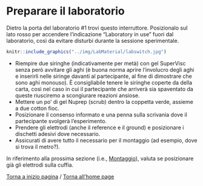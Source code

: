 # Preparare il laboratorio

Dietro la porta del laboratorio #1 trovi questo interruttore. Posizionalo sul lato rosso per accendere l'indicazione "Laboratory in use" fuori dal laboratorio, così da evitare disturbi durante la sessione sperimentale.


```r

knitr::include_graphics("../img/LabMaterial/labswitch.jpg")

```


- Riempire due siringhe (indicativamente per metà) con gel SuperVisc senza però avvitare gli aghi (è buona norma aprire l'involucro degli aghi e inserirli nelle siringe davanti al partecipante, al fine di dimostrare che sono aghi monouso). È consigliabile tenere le siringhe coperte da della carta, così nel caso in cui il partecipante che arriverà sia spaventato da queste riusciremo a scongiurare reazioni ansiose.
- Mettere un po' di gel Nuprep (scrub) dentro la coppetta verde, assieme a due cotton fioc.
- Posizionare il consenso informato e una penna sulla scrivania dove il partecipante svolgerà l'esperimento.
- Prendere gli elettrodi (anche il reference e il ground) e posizionare i dischetti adesivi dove necessario.
- Assicurati di avere tutto il necessario per il montaggio (ad esempio, dove si trova il metro?).


In riferimento alla prossima sezione (i.e., [Montaggio](ita_montaggio.qmd)), valuta se posizionare già gli elettrodi sulla cuffia.

[Torna a inizio pagina](#top) /
[Torna all'home page](../../index.html)